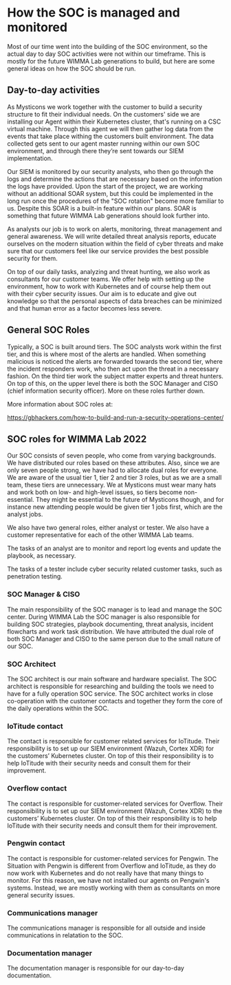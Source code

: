 # How the SOC is managed and monitored  

Most of our time went into the building of the SOC environment, so the actual day to day SOC activities were not within our timeframe. This is mostly for the future WIMMA Lab generations to build, but here are some general ideas on how the SOC should be run.  

## Day-to-day activities 

As Mysticons we work together with the customer to build a security structure to fit their individual needs. On the customers' side we are installing our Agent within their Kubernetes cluster, that's running on a CSC virtual machine. Through this agent we will then gather log data from the events that take place withing the customers built environment. The data collected gets sent to our agent master running within our own SOC environment, and through there they’re sent towards our SIEM implementation. 

Our SIEM is monitored by our security analysts, who then go through the logs and determine the actions that are necessary based on the information the logs have provided. Upon the start of the project, we are working without an additional SOAR system, but this could be implemented in the long run once the procedures of the "SOC rotation" become more familiar to us. Despite this SOAR is a built-in feature within our plans. SOAR is something that future WIMMA Lab generations should look further into.  

As analysts our job is to work on alerts, monitoring, threat management and general awareness. We will write detailed threat analysis reports, educate ourselves on the modern situation within the field of cyber threats and make sure that our customers feel like our service provides the best possible security for them. 

On top of our daily tasks, analyzing and threat hunting, we also work as consultants for our customer teams. We offer help with setting up the environment, how to work with Kubernetes and of course help them out with their cyber security issues. Our aim is to educate and give out knowledge so that the personal aspects of data breaches can be minimized and that human error as a factor becomes less severe. 

## General SOC Roles 

Typically, a SOC is built around tiers. The SOC analysts work within the first tier, and this is where most of the alerts are handled. When something malicious is noticed the alerts are forwarded towards the second tier, where the incident responders work, who then act upon the threat in a necessary fashion. On the third tier work the subject matter experts and threat hunters. On top of this, on the upper level there is both the SOC Manager and CISO (chief information security officer). More on these roles further down.  

More information about SOC roles at:  

https://gbhackers.com/how-to-build-and-run-a-security-operations-center/  

## SOC roles for WIMMA Lab 2022 

Our SOC consists of seven people, who come from varying backgrounds. We have distributed our roles based on these attributes. Also, since we are only seven people strong, we have had to allocate dual roles for everyone. We are aware of the usual tier 1, tier 2 and tier 3 roles, but as we are a small team, these tiers are unnecessary. We at Mysticons must wear many hats and work both on low- and high-level issues, so tiers become non-essential. They might be essential to the future of Mysticons though, and for instance new attending people would be given tier 1 jobs first, which are the analyst jobs.  

We also have two general roles, either analyst or tester. We also have a customer representative for each of the other WIMMA Lab teams. 

The tasks of an analyst are to monitor and report log events and update the playbook, as necessary. 

The tasks of a tester include cyber security related customer tasks, such as penetration testing. 

### SOC Manager & CISO  

The main responsibility of the SOC manager is to lead and manage the SOC center. During WIMMA Lab the SOC manager is also responsible for building SOC strategies, playbook documenting, threat analysis, incident flowcharts and work task distribution. We have attributed the dual role of both SOC Manager and CISO to the same person due to the small nature of our SOC. 

### SOC Architect 

The SOC architect is our main software and hardware specialist. The SOC architect is responsible for researching and building the tools we need to have for a fully operation SOC service. The SOC architect works in close co-operation with the customer contacts and together they form the core of the daily operations within the SOC. 

### IoTitude contact 

The contact is responsible for customer related services for IoTitude. Their responsibility is to set up our SIEM environment (Wazuh, Cortex XDR) for the customers’ Kubernetes cluster. On top of this their responsibility is to help IoTitude with their security needs and consult them for their improvement.  

### Overflow contact 

The contact is responsible for customer-related services for Overflow. Their responsibility is to set up our SIEM environment (Wazuh, Cortex XDR) to the customers’ Kubernetes cluster. On top of this their responsibility is to help IoTitude with their security needs and consult them for their improvement.  

### Pengwin contact 

The contact is responsible for customer-related services for Pengwin. The Situation with Pengwin is different from Overflow and IoTitude, as they do now work with Kubernetes and do not really have that many things to monitor. For this reason, we have not installed our agents on Pengwin's systems. Instead, we are mostly working with them as consultants on more general security issues.  

### Communications manager 

The communications manager is responsible for all outside and inside communications in relatation to the SOC. 

### Documentation manager 

The documentation manager is responsible for our day-to-day documentation. 